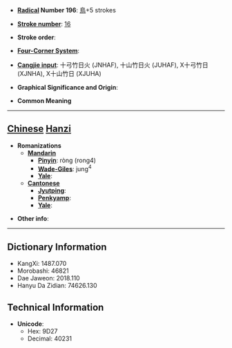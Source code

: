 * '''[[Wiktionary:Chinese radical index| Radical]] Number 196''': [[Wiktionary:Chinese radical index 鳥|鳥]]+5 strokes

* '''[[Wiktionary:Chinese total strokes index|Stroke number]]''': [[Wiktionary:Chinese total strokes index 16|16]]

* '''Stroke order''': 

* '''[[Wiktionary:Chinese four corner index|Four-Corner System]]''': 

* '''[[Wiktionary:Chinese Cangjie index|Cangjie input]]''': 十弓竹日火 (JNHAF), 十山竹日火 (JUHAF), X十弓竹日 (XJNHA), X十山竹日 (XJUHA)

* '''Graphical Significance and Origin''': 

* '''Common Meaning'''

----

== [[Chinese]] [[Hanzi]] ==

* '''Romanizations'''
** '''[[Mandarin]]'''
*** '''[[Pinyin]]''': ròng (rong4)
*** '''[[Wade-Giles]]''': jung<sup>4</sup>
*** '''[[Yale]]''': 
** '''[[Cantonese]]'''
*** '''[[Jyutping]]''':
*** '''[[Penkyamp]]''': 
*** '''[[Yale]]''': 

* '''Other info''': 

----

== Dictionary Information ==

* KangXi: 1487.070
* Morobashi: 46821
* Dae Jaweon: 2018.110
* Hanyu Da Zidian: 74626.130

== Technical Information ==

* '''Unicode''':
** Hex: 9D27
** Decimal: 40231